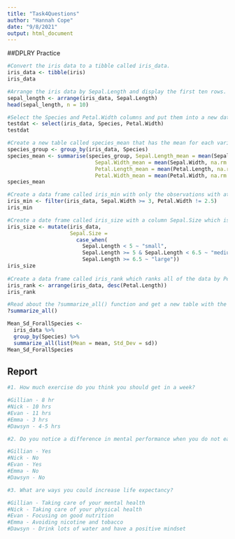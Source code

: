 ```yaml
---
title: "Task4Questions"
author: "Hannah Cope"
date: "9/8/2021"
output: html_document
---
```


##DPLRY Practice
```r
#Convert the iris data to a tibble called iris_data.
iris_data <- tibble(iris)
iris_data 

#Arrange the iris data by Sepal.Length and display the first ten rows.
sepal_length <- arrange(iris_data, Sepal.Length)
head(sepal_length, n = 10)

#Select the Species and Petal.Width columns and put them into a new data set called testdat.
testdat <- select(iris_data, Species, Petal.Width)
testdat

#Create a new table called species_mean that has the mean for each variable for each Species,
species_group <- group_by(iris_data, Species)
species_mean <- summarise(species_group, Sepal.Length_mean = mean(Sepal.Length, na.rm = TRUE),
                            Sepal.Width_mean = mean(Sepal.Width, na.rm = TRUE),
                            Petal.Length_mean = mean(Petal.Length, na.rm = TRUE),
                            Petal.Width_mean = mean(Petal.Width, na.rm = TRUE))
species_mean         

#Create a data frame called iris_min with only the observations with at least 3 for Sep.Width and not 2.5 for Petal.Width.
iris_min <- filter(iris_data, Sepal.Width >= 3, Petal.Width != 2.5)
iris_min                          

#Create a date frame called iris_size with a column Sepal.Size which is small if Sepal.Length < 5, medium if Speal.Length >= 5 and < 6.5, and large if Sepal.Length >= 6.5.
iris_size <- mutate(iris_data,
                    Sepal.Size = 
                      case_when(
                        Sepal.Length < 5 ~ "small",
                        Sepal.Length >= 5 & Sepal.Length < 6.5 ~ "medium",
                        Sepal.Length >= 6.5 ~ "large"))
iris_size                          
                          
#Create a data frame called iris_rank which ranks all of the data by Petal.Length, where a rnking of 1 is the largest Petal.Length and order by ranking.
iris_rank <- arrange(iris_data, desc(Petal.Length))
iris_rank

#Read about the ?summarize_all() function and get a new table with the means and standard devisations for each species.
?summarize_all()

Mean_Sd_ForallSpecies <- 
  iris_data %>%
  group_by(Species) %>%
  summarize_all(list(Mean = mean, Std_Dev = sd))
Mean_Sd_ForallSpecies 
```

## Report
```r
#1. How much exercise do you think you should get in a week?

#Gillian - 8 hr
#Nick - 10 hrs
#Evan - 11 hrs
#Emma - 3 hrs
#Dawsyn - 4-5 hrs

#2. Do you notice a difference in mental performance when you do not eat 3 meals a day?

#Gillian - Yes
#Nick - No
#Evan - Yes
#Emma - No
#Dawsyn - No

#3. What are ways you could increase life expectancy?

#Gillian - Taking care of your mental health
#Nick - Taking care of your physical health
#Evan - Focusing on good nutrition
#Emma - Avoiding nicotine and tobacco
#Dawsyn - Drink lots of water and have a positive mindset
```

